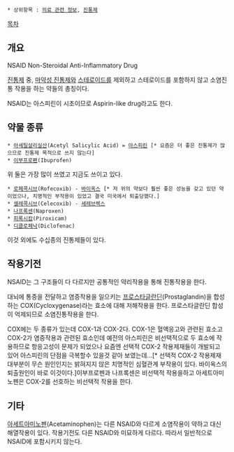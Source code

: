  * 상위항목 : [[의료 관련 정보]], [[진통제]]

[[목차]]

== 개요 ==
NSAID
Non-Steroidal Anti-Inflammatory Drug

[[진통제]] 중, [[마약성 진통제]]와 [[스테로이드]]를 제외하고 스테로이드를 포함하지 않고 소염진통 작용을 하는 약들의 총칭이다. 

NSAID는 아스피린이 시초이므로 Aspirin-like drug라고도 한다.

== 약물 종류 ==
 * [[아세틸살리실산]](Acetyl Salicylic Acid) = [[아스피린]] [* 요즘은 더 좋은 진통제가 많으므로 진통제 목적으로 쓰지 않는다]
 * [[이부프로펜]](Ibuprofen)

위 둘은 가장 많이 쓰였고 지금도 쓰이고 있다.

 * [[로페콕시브]](Rofecoxib) - [[바이옥스]] [* 저 위의 약보다 훨씬 좋은 성능을 갖고 있던 약이었으나, 치명적인 부작용이 있었고 결국 미국에서 퇴출당했다.]
 * [[셀레콕시브]](Celecoxib) - [[세레브렉스]]
 * [[나프록센]](Naproxen)
 * [[피록시캄]](Piroxicam)
 * [[디클로페낙]](Diclofenac)

이것 외에도 수십종의 진통제들이 있다.

== 작용기전 ==
NSAID는 그 구조들이 다 다르지만 공통적인 약리작용을 통해 진통작용을 한다.

대뇌에 통증을 전달하고 염증작용을 일으키는 [[프로스타글란딘]](Prostaglandin)을 합성하는 COX(Cycloxygenase)라는 효소에 대해 저해작용을 한다. 프로스타글란딘 합성이 억제되므로 소염진통작용을 한다.

COX에는 두 종류가 있는데 COX-1과 COX-2다. COX-1은 혈액응고와 관련된 효소고 COX-2가 염증작용과 관련된 효소인데 예전의 아스피린은 비선택적으로 두 효소에 작용하므로 항응고성이 문제가 되었으나 요즘엔 선택적 COX-2 작용제재들이 개발되고 있어 아스피린의 단점을 극복할수 있을것 같아 보였는데...[* 선택적 COX-2 작용제재 대부분이 무슨 원인인지는 밝혀지지 않은 치명적인 심혈관계 부작용이 있다. 바이옥스의 퇴출원인이 바로 이것이다.]이부프로펜과 나프록센은 비선택적 작용을하고 아세트아미노펜은 COX-2를 선호하는 비선택적 작용을 한다.

== 기타 ==
[[아세트아미노펜]](Acetaminophen)는 다른 NSAID와 다르게 소염작용이 약하고 대신 해열작용이 있다. 작용기전도 다른 NSAID와 미묘하게 다르다. 따라서 일반적으로 NSAID에 포함시키지 않는다.
